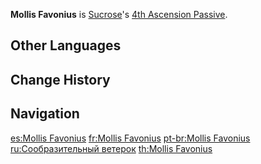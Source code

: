 {{Talent Infobox
|image         = Talent Mollis Favonius.png
|character     = Sucrose
|type          = 4th Ascension Passive
|info          = When [[Astable Anemohypostasis Creation - 6308]] or [[Forbidden Creation - Isomer 75 / Type II]] hits an opponent, increases all party members' (excluding Sucrose) Elemental Mastery based on 20% of Sucrose's [[Elemental Mastery]] for 8s.
|scale_att1    = Elemental Mastery
|utility1      = Party Elemental Mastery
}}
'''Mollis Favonius''' is [[Sucrose]]'s [[4th Ascension Passive]].

==Other Languages==
{{Other Languages
|en      = Mollis Favonius
|zhs     = 小小的慧风
|zhs_rm  = Xiǎoxiao de huì fēng
|zht     = 小小的慧風
|zht_rm  = Xiǎoxiao de huì fēng
|zh_tl   = Small Wind Breeze
|ja      = 小さな恵風
|ja_rm   = Chiisana Keifuu{{Assumed}}
|ja_tl   = Little Blessing Wind
|ko      = 작은 혜풍
|ko_rm   = Jak'eun Hyepung
|ko_tl   = Little Spring Breeze
|es      = Mollis Favonius
|fr      = Mollis Favonius
|ru      = Сообразительный ветерок
|ru_tl   = 
|th      = Mollis Favonius
|vi      = Gió Thổi Nhẹ Nhàng
|vi_tl   = Gentle Breeze
|de      = Favonius Mollis
|id      = Mollis Favonius
|pt      = Mollis Favonius
}}

==Change History==
{{Change History|1.0}}
{{Clr}}
==Navigation==
{{Talent Navbox|Sucrose}}

[[es:Mollis Favonius]]
[[fr:Mollis Favonius]]
[[pt-br:Mollis Favonius]]
[[ru:Сообразительный ветерок]]
[[th:Mollis Favonius]]